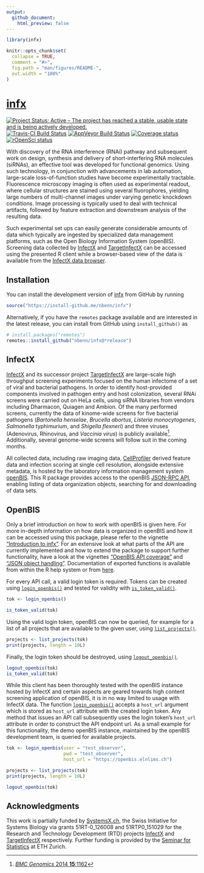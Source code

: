 ```yaml
---
output:
  github_document:
    html_preview: false
---
```


<!-- README.md is generated from README.Rmd. Please edit that file -->
<!-- build with rmarkdown::render("README.Rmd") -->

```r
library(infx)

knitr::opts_chunk$set(
  collapse = TRUE,
  comment = "#>",
  fig.path = "man/figures/README-",
  out.width = "100%"
)
```
# [infx](https://nbenn.github.io/infx)

[![Project Status: Active – The project has reached a stable, usable state and is being actively developed.](http://www.repostatus.org/badges/latest/active.svg)](http://www.repostatus.org/#active)
[![Travis-CI Build Status](https://travis-ci.org/nbenn/infx.svg?branch=master)](https://travis-ci.org/nbenn/infx)
[![AppVeyor Build Status](https://ci.appveyor.com/api/projects/status/github/nbenn/infx?branch=master&svg=true)](https://ci.appveyor.com/project/nbenn/infx)
[![Coverage status](https://codecov.io/gh/nbenn/infx/branch/master/graph/badge.svg)](https://codecov.io/github/nbenn/infx?branch=master)
[![rOpenSci status](https://badges.ropensci.org/218_status.svg)](https://github.com/ropensci/onboarding/issues/218)

With discovery of the RNA interference (RNAi) pathway and subsequent work on design, synthesis and delivery of short-interfering RNA molecules (siRNAs), an effective tool was developed for functional genomics. Using such technology, in conjunction with advancements in lab automation, large-scale loss-of-function studies have become experimentally tractable. Fluorescence microscopy imaging is often used as experimental readout, where cellular structures are stained using several fluorophores, yielding large numbers of multi-channel images under varying genetic knockdown conditions. Image processing is typically used to deal with technical artifacts, followed by feature extraction and downstream analysis of the resulting data.

Such experimental set ups can easily generate considerable amounts of data which typically are ingested by specialized data management platforms, such as the Open Biology Information System (openBIS). Screening data collected by [InfectX](http://www.infectx.ch) and [TargetInfectX](https://www.targetinfectx.ch) can be accessed using the presented R client while a browser-based view of the data is available from the [InfectX data browser](http://www.infectx.ch/databrowser).

## Installation

You can install the development version of [infx](https://nbenn.github.io/infx) from GitHub by running

```r
source("https://install-github.me/nbenn/infx")
```

Alternatively, if you have the `remotes` package available and are interested in the latest release, you can install from GitHub using `install_github()` as

```r
# install.packages("remotes")
remotes::install_github("nbenn/infx@*release")
```

## InfectX

[InfectX](http://www.infectx.ch) and its successor project [TargetInfectX](https://www.targetinfectx.ch) are large-scale high throughput screening experiments focused on the human infectome of a set of viral and bacterial pathogens. In order to identify host-provided components involved in pathogen entry and host colonization, several RNAi screens were carried out on HeLa cells, using siRNA libraries from vendors including Dharmacon, Quiagen and Ambion. Of the many performed screens, currently the data of kinome-wide screens for five bacterial pathogens (*Bartonella henselae*, *Brucella abortus*, *Listeria monocytogenes*, *Salmonella* typhimurium, and *Shigella flexneri*) and three viruses (Adenovirus, Rhinovirus, and *Vaccinia virus*) is publicly available[^1]. Additionally, several genome-wide screens will follow suit in the coming months.

[^1]: [*BMC Genomics* 2014 **15**:1162](https://doi.org/10.1186/1471-2164-15-1162)

All collected data, including raw imaging data, [CellProfiler](http://cellprofiler.org) derived feature data and infection scoring at single cell resolution, alongside extensive metadata, is hosted by the laboratory information management system [openBIS](https://openbis.elnlims.ch). This R package provides access to the openBIS [JSON-RPC API](https://wiki-bsse.ethz.ch/display/openBISDoc1304/openBIS+JSON+API), enabling listing of data organization objects, searching for and downloading of data sets.

## OpenBIS

Only a brief introduction on how to work with openBIS is given here. For more in-depth information on how data is organized in openBIS and how it can be accessed using this package, please refer to the vignette ["Introduction to infx"](https://nbenn.github.io/infx/articles/infx-intro.html). For an extensive look at what parts of the API are currently implemented and how to extend the package to support further functionality, have a look at the vignettes ["OpenBIS API coverage"](https://nbenn.github.io/infx/articles/openbis-api.html) and ["JSON object handling"](https://nbenn.github.io/infx/articles/json-class.html). Documentation of exported functions is available from within the R help system or from [here](https://nbenn.github.io/infx/reference/index.html).

For every API call, a valid login token is required. Tokens can be created using [`login_openbis()`](https://nbenn.github.io/infx/reference/login.html) and tested for validity with [`is_token_valid()`](https://nbenn.github.io/infx/reference/login.html).

```r
tok <- login_openbis()

is_token_valid(tok)
```

Using the valid login token, openBIS can now be queried, for example for a list of all projects that are available to the given user, using [`list_projects()`](https://nbenn.github.io/infx/reference/list_projects.html).

```r
projects <- list_projects(tok)
print(projects, length = 10L)
```

Finally, the login token should be destroyed, using [`logout_openbis()`](https://nbenn.github.io/infx/reference/login.html).

```r
logout_openbis(tok)
is_token_valid(tok)
```

While this client has been thoroughly tested with the openBIS instance hosted
by InfectX and certain aspects are geared towards high content screening application of openBIS, it is in no way limited to usage with InfectX data. The function [`login_openbis()`](https://nbenn.github.io/infx/reference/login.html) accepts a `host_url` argument which is stored as `host_url` attribute with the created login token. Any method that issues an API call subsequently uses the login token's `host_url` attribute in order to construct the API endpoint url. As a small example for this functionality, the demo openBIS instance, maintained by the openBIS development team, is queried for available projects. 

```r
tok <- login_openbis(user = "test_observer",
                     pwd = "test_observer",
                     host_url = "https://openbis.elnlims.ch")

projects <- list_projects(tok)
print(projects, length = 10L)

logout_openbis(tok)
```

## Acknowledgments

This work is partially funded by [SystemsX.ch](http://www.systemsx.ch), the Swiss Initiative for Systems Biology via grants 51RT-0_126008 and 51RTP0_151029 for the Research and Technology Development (RTD) projects [InfectX](https://infectx.ch) and [TargetInfectX](https://www.targetinfectx.ch) respectively. Further funding is provided by the [Seminar for Statistics](https://www.math.ethz.ch/sfs) at ETH Zurich.
